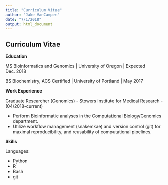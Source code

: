 ```yaml
---
title: "Curriculum Vitae"
author: "Jake VanCampen"
date: "7/1/2018"
output: html_document
---
```



## Curriculum Vitae 

**Education** 

MS Bioinformatics and Genomics | University of Oregon | Expected Dec. 2018

BS Biochemistry, ACS Certified | University of Portland | May 2017

**Work Experience**

Graduate Researcher (Genomics) - Stowers Institute for Medical Research - (04/2018-current)

  - Perform Bioinformatic analyses in the Computational Biology/Genomics department.
  - Utilize workflow management (snakemkae) and version control (git) for maximal reproducibility, and reusability of computational pipelines. 
  
  
**Skills**

Languages: 

  - Python 
  - R
  - Bash
  - git
  

  



